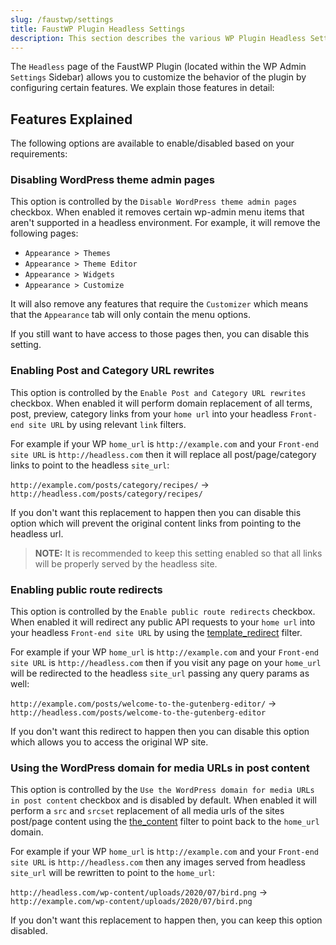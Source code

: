 ```yaml
---
slug: /faustwp/settings
title: FaustWP Plugin Headless Settings
description: This section describes the various WP Plugin Headless Settings.
---
```


The `Headless` page of the FaustWP Plugin (located within the WP Admin `Settings` Sidebar)
allows you to customize the behavior of the plugin by configuring certain features. We explain those features in detail:


## Features Explained

The following options are available to enable/disabled based on your requirements:

### Disabling WordPress theme admin pages

This option is controlled by the `Disable WordPress theme admin pages` checkbox.
When enabled it removes certain wp-admin menu items that aren't supported in a headless environment.
For example, it will remove the following pages:

* `Appearance > Themes`
* `Appearance > Theme Editor`
* `Appearance > Widgets`
* `Appearance > Customize`

It will also remove any features that require the `Customizer` which means that the
`Appearance` tab will only contain the menu options.

If you still want to have access to those pages then, you can disable this setting.

### Enabling Post and Category URL rewrites

This option is controlled by the `Enable Post and Category URL rewrites` checkbox. When enabled it will
perform domain replacement of all terms, post, preview, category links from your `home url` into your headless `Front-end site URL` by using
relevant `link` filters.

For example if your WP `home_url` is `http://example.com` and your `Front-end site URL` is `http://headless.com`
then it will replace all post/page/category links to point to the headless `site_url`:

`http://example.com/posts/category/recipes/` -> `http://headless.com/posts/category/recipes/`

If you don't want this replacement to happen then you can disable this option which
will prevent the original content links from pointing to the headless url.

> **NOTE:** It is recommended to keep this setting enabled so that all links will be properly served by the headless site.

### Enabling public route redirects

This option is controlled by the `Enable public route redirects` checkbox. When enabled it will
redirect any public API requests to your `home url` into your headless `Front-end site URL` by using
the [template_redirect](https://developer.wordpress.org/reference/hooks/template_redirect/) filter.

For example if your WP `home_url` is `http://example.com` and your `Front-end site URL` is `http://headless.com`
then if you visit any page on your `home_url` will be redirected to the headless `site_url` passing any query params as well:

`http://example.com/posts/welcome-to-the-gutenberg-editor/` -> `http://headless.com/posts/welcome-to-the-gutenberg-editor`

If you don't want this redirect to happen then you can disable this option which allows you to access the original WP site.


### Using the WordPress domain for media URLs in post content

This option is controlled by the `Use the WordPress domain for media URLs in post content` checkbox and is disabled by default.
When enabled it will perform a `src` and `srcset` replacement of all media urls of the sites post/page content using
the [the_content](https://developer.wordpress.org/reference/hooks/the_content/) filter to point back to the `home_url` domain.

For example if your WP `home_url` is `http://example.com` and your `Front-end site URL` is `http://headless.com`
then any images served from headless `site_url` will be rewritten to point to the `home_url`:

`http://headless.com/wp-content/uploads/2020/07/bird.png` -> `http://example.com/wp-content/uploads/2020/07/bird.png`

If you don't want this replacement to happen then, you can keep this option disabled.
